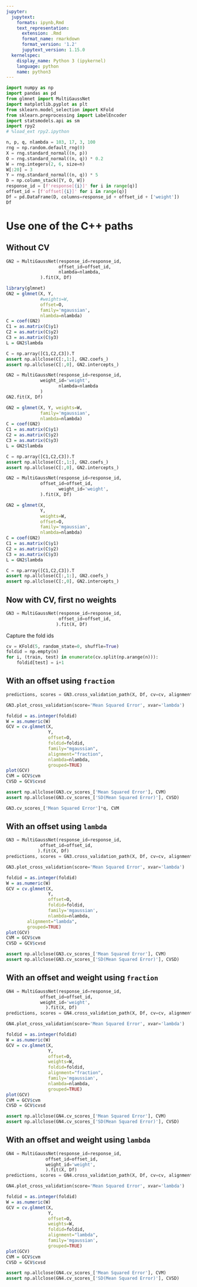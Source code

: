 ```yaml
---
jupyter:
  jupytext:
    formats: ipynb,Rmd
    text_representation:
      extension: .Rmd
      format_name: rmarkdown
      format_version: '1.2'
      jupytext_version: 1.15.0
  kernelspec:
    display_name: Python 3 (ipykernel)
    language: python
    name: python3
---
```


```python
import numpy as np
import pandas as pd
from glmnet import MultiGaussNet
import matplotlib.pyplot as plt
from sklearn.model_selection import KFold
from sklearn.preprocessing import LabelEncoder
import statsmodels.api as sm
import rpy2
# %load_ext rpy2.ipython

```

```python
n, p, q, nlambda = 103, 17, 3, 100
rng = np.random.default_rng(0)
X = rng.standard_normal((n, p))
O = rng.standard_normal((n, q)) * 0.2
W = rng.integers(2, 6, size=n)
W[:20] = 3
Y = rng.standard_normal((n, q)) * 5
D = np.column_stack([Y, O, W])
response_id = [f'response[{i}]' for i in range(q)]
offset_id = [f'offset[{i}]' for i in range(q)]
Df = pd.DataFrame(D, columns=response_id + offset_id + ['weight'])
Df
```

# Use one of the C++ paths

## Without CV

```python
GN2 = MultiGaussNet(response_id=response_id,
                    offset_id=offset_id,
                    nlambda=nlambda,
             ).fit(X, Df)
```

```r
library(glmnet)
GN2 = glmnet(X, Y, 
             #weights=W, 
             offset=O,
             family='mgaussian',
             nlambda=nlambda)
C = coef(GN2)
C1 = as.matrix(C$y1)
C2 = as.matrix(C$y2)
C3 = as.matrix(C$y3)
L = GN2$lambda
```

```python
C = np.array([C1,C2,C3]).T
assert np.allclose(C[:,1:], GN2.coefs_)
assert np.allclose(C[:,0], GN2.intercepts_)
```

```python
GN2 = MultiGaussNet(response_id=response_id,
             weight_id='weight',
                    nlambda=nlambda
             )
GN2.fit(X, Df)
```

```r
GN2 = glmnet(X, Y, weights=W, 
             family='mgaussian',
             nlambda=nlambda)
C = coef(GN2)
C1 = as.matrix(C$y1)
C2 = as.matrix(C$y2)
C3 = as.matrix(C$y3)
L = GN2$lambda
```

```python
C = np.array([C1,C2,C3]).T
assert np.allclose(C[:,1:], GN2.coefs_)
assert np.allclose(C[:,0], GN2.intercepts_)
```

```python
GN2 = MultiGaussNet(response_id=response_id,
             offset_id=offset_id,
                    weight_id='weight',
             ).fit(X, Df)

```

```r
GN2 = glmnet(X, 
             Y, 
             weights=W, 
             offset=O,
             family='mgaussian',
             nlambda=nlambda)
C = coef(GN2)
C1 = as.matrix(C$y1)
C2 = as.matrix(C$y2)
C3 = as.matrix(C$y3)
L = GN2$lambda

```

```python
C = np.array([C1,C2,C3]).T
assert np.allclose(C[:,1:], GN2.coefs_)
assert np.allclose(C[:,0], GN2.intercepts_)
```

## Now with CV, first no weights

```python
GN3 = MultiGaussNet(response_id=response_id,
                    offset_id=offset_id,
                   ).fit(X, Df)

```

Capture the fold ids

```python
cv = KFold(5, random_state=0, shuffle=True)
foldid = np.empty(n)
for i, (train, test) in enumerate(cv.split(np.arange(n))):
    foldid[test] = i+1
```

## With an offset using `fraction`

```python
predictions, scores = GN3.cross_validation_path(X, Df, cv=cv, alignment='fraction');
```

```python
GN3.plot_cross_validation(score='Mean Squared Error', xvar='lambda')
```

```r
foldid = as.integer(foldid)
W = as.numeric(W)
GCV = cv.glmnet(X,
                Y, 
                offset=O,
                foldid=foldid,
                family="mgaussian",
		        alignment="fraction",
                nlambda=nlambda,
		        grouped=TRUE)
plot(GCV)
CVM = GCV$cvm
CVSD = GCV$cvsd
```

```python
assert np.allclose(GN3.cv_scores_['Mean Squared Error'], CVM)
assert np.allclose(GN3.cv_scores_['SD(Mean Squared Error)'], CVSD) 
```

```python
GN3.cv_scores_['Mean Squared Error']*q, CVM
```

## With an offset using `lambda`

```python
GN3 = MultiGaussNet(response_id=response_id,
             offset_id=offset_id,
            ).fit(X, Df)
predictions, scores = GN3.cross_validation_path(X, Df, cv=cv, alignment='lambda');
```

```python
GN3.plot_cross_validation(score='Mean Squared Error', xvar='lambda')
```

```r
foldid = as.integer(foldid)
W = as.numeric(W)
GCV = cv.glmnet(X,
                Y, 
                offset=O,
                foldid=foldid,
                family='mgaussian',
                nlambda=nlambda,
		alignment="lambda",
		grouped=TRUE)
plot(GCV)
CVM = GCV$cvm
CVSD = GCV$cvsd
```

```python
assert np.allclose(GN3.cv_scores_['Mean Squared Error'], CVM)
assert np.allclose(GN3.cv_scores_['SD(Mean Squared Error)'], CVSD) 
```

## With an offset and weight using `fraction`

```python
GN4 = MultiGaussNet(response_id=response_id,
             offset_id=offset_id,
	         weight_id='weight',
               ).fit(X, Df)
predictions, scores = GN4.cross_validation_path(X, Df, cv=cv, alignment='fraction');
```

```python
GN4.plot_cross_validation(score='Mean Squared Error', xvar='lambda')
```

```r
foldid = as.integer(foldid)
W = as.numeric(W)
GCV = cv.glmnet(X,
                Y, 
                offset=O,
                weights=W,
                foldid=foldid,
		        alignment="fraction",
                family='mgaussian',
                nlambda=nlambda,
		        grouped=TRUE)
plot(GCV)
CVM = GCV$cvm
CVSD = GCV$cvsd
```

```python
assert np.allclose(GN4.cv_scores_['Mean Squared Error'], CVM)
assert np.allclose(GN4.cv_scores_['SD(Mean Squared Error)'], CVSD) 
```

## With an offset and weight using `lambda`

```python
GN4 = MultiGaussNet(response_id=response_id,
               offset_id=offset_id,
               weight_id='weight',
               ).fit(X, Df)
predictions, scores = GN4.cross_validation_path(X, Df, cv=cv, alignment='lambda');
```

```python
GN4.plot_cross_validation(score='Mean Squared Error', xvar='lambda')
```

```r
foldid = as.integer(foldid)
W = as.numeric(W)
GCV = cv.glmnet(X,
                Y, 
                offset=O,
                weights=W,
                foldid=foldid,
        		alignment="lambda",
                family='mgaussian',
        		grouped=TRUE)
plot(GCV)
CVM = GCV$cvm
CVSD = GCV$cvsd
```

```python
assert np.allclose(GN4.cv_scores_['Mean Squared Error'], CVM)
assert np.allclose(GN4.cv_scores_['SD(Mean Squared Error)'], CVSD) 
```



```python

```

